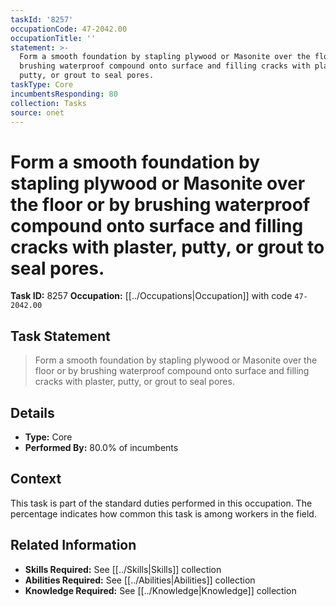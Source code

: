 ```yaml
---
taskId: '8257'
occupationCode: 47-2042.00
occupationTitle: ''
statement: >-
  Form a smooth foundation by stapling plywood or Masonite over the floor or by
  brushing waterproof compound onto surface and filling cracks with plaster,
  putty, or grout to seal pores.
taskType: Core
incumbentsResponding: 80
collection: Tasks
source: onet
---
```

# Form a smooth foundation by stapling plywood or Masonite over the floor or by brushing waterproof compound onto surface and filling cracks with plaster, putty, or grout to seal pores.

**Task ID:** 8257
**Occupation:** [[../Occupations|Occupation]] with code `47-2042.00`

## Task Statement

> Form a smooth foundation by stapling plywood or Masonite over the floor or by brushing waterproof compound onto surface and filling cracks with plaster, putty, or grout to seal pores.

## Details

- **Type:** Core
- **Performed By:** 80.0% of incumbents

## Context

This task is part of the standard duties performed in this occupation. The percentage indicates how common this task is among workers in the field.

## Related Information

- **Skills Required:** See [[../Skills|Skills]] collection
- **Abilities Required:** See [[../Abilities|Abilities]] collection
- **Knowledge Required:** See [[../Knowledge|Knowledge]] collection
